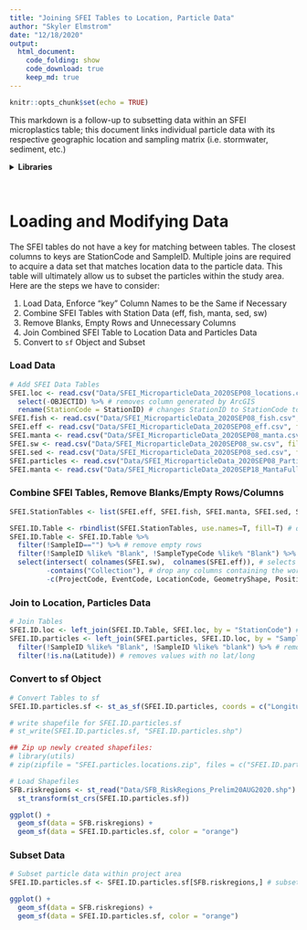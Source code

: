 ```yaml
---
title: "Joining SFEI Tables to Location, Particle Data"
author: "Skyler Elmstrom"
date: "12/18/2020"
output:
  html_document:
    code_folding: show
    code_download: true
    keep_md: true
---
```


```r
knitr::opts_chunk$set(echo = TRUE)
```

This markdown is a follow-up to subsetting data within an SFEI microplastics table; this document links individual particle data with its respective geographic location and sampling matrix (i.e. stormwater, sediment, etc.)

<details>
  <summary><b>Libraries</b></summary>
```r
library(data.table)
library(sf)
library(tidyverse)
library(knitr)
```
</details>
<br>

# Loading and Modifying Data

The SFEI tables do not have a key for matching between tables. The closest columns to keys are StationCode and SampleID. Multiple joins are required to acquire a data set that matches location data to the particle data. This table will ultimately allow us to subset the particles within the study area. Here are the steps we have to consider:

1. Load Data, Enforce "key" Column Names to be the Same if Necessary
2. Combine SFEI Tables with Station Data (eff, fish, manta, sed, sw)
3. Remove Blanks, Empty Rows and Unnecessary Columns
4. Join Combined SFEI Table to Location Data and Particles Data
5. Convert to `sf` Object and Subset

### Load Data
<!-- Loading Data Tables -->
```r
# Add SFEI Data Tables
SFEI.loc <- read.csv("Data/SFEI_MicroparticleData_2020SEP08_locations.csv", fileEncoding="UTF-8-BOM") %>%
  select(-OBJECTID) %>% # removes column generated by ArcGIS
  rename(StationCode = StationID) # changes StationID to StationCode to match SFEI tables
SFEI.fish <- read.csv("Data/SFEI_MicroparticleData_2020SEP08_fish.csv", fileEncoding="UTF-8-BOM")
SFEI.eff <- read.csv("Data/SFEI_MicroparticleData_2020SEP08_eff.csv", fileEncoding="UTF-8-BOM")
SFEI.manta <- read.csv("Data/SFEI_MicroparticleData_2020SEP08_manta.csv", fileEncoding="UTF-8-BOM")
SFEI.sw <- read.csv("Data/SFEI_MicroparticleData_2020SEP08_sw.csv", fileEncoding="UTF-8-BOM")
SFEI.sed <- read.csv("Data/SFEI_MicroparticleData_2020SEP08_sed.csv", fileEncoding="UTF-8-BOM")
SFEI.particles <- read.csv("Data/SFEI_MicroparticleData_2020SEP08_Particles.csv", fileEncoding="UTF-8-BOM")
SFEI.manta <- read.csv("Data/SFEI_MicroparticleData_2020SEP18_MantaFullCoordinates.csv", fileEncoding="UTF-8-BOM")
```

### Combine SFEI Tables, Remove Blanks/Empty Rows/Columns
```r
SFEI.StationTables <- list(SFEI.eff, SFEI.fish, SFEI.manta, SFEI.sed, SFEI.sw)

SFEI.ID.Table <- rbindlist(SFEI.StationTables, use.names=T, fill=T) # quickly combines list of tables and removes duplicate columns
SFEI.ID.Table <- SFEI.ID.Table %>%
  filter(!SampleID=="") %>% # remove empty rows
  filter(!SampleID %like% "Blank", !SampleTypeCode %like% "Blank") %>% # remove all blank rows
  select(intersect( colnames(SFEI.sw),  colnames(SFEI.eff)), # selects only matching columns from two smallest tables
         -contains("Collection"), # drop any columns containing the word collection
         -c(ProjectCode, EventCode, LocationCode, GeometryShape, PositionWaterColumn, SampleTypeCode)) # drops remaining unwanted columns
```

### Join to Location, Particles Data
```r
# Join Tables
SFEI.ID.loc <- left_join(SFEI.ID.Table, SFEI.loc, by = "StationCode") # joins sample matrix tables to sample locations
SFEI.ID.particles <- left_join(SFEI.particles, SFEI.ID.loc, by = "SampleID") %>% #joins sample matrix location table to particles table
  filter(!SampleID %like% "Blank", !SampleID %like% "blank") %>% # removes all blank rows
  filter(!is.na(Latitude)) # removes values with no lat/long
```

### Convert to sf Object
```r
# Convert Tables to sf
SFEI.ID.particles.sf <- st_as_sf(SFEI.ID.particles, coords = c("Longitude", "Latitude"), crs = "WGS84")

# write shapefile for SFEI.ID.particles.sf
# st_write(SFEI.ID.particles.sf, "SFEI.ID.particles.shp")

## Zip up newly created shapefiles:
# library(utils)
# zip(zipfile = "SFEI.particles.locations.zip", files = c("SFEI.ID.particles.dbf", "SFEI.ID.particles.prj", "SFEI.ID.particles.shp", "SFEI.ID.particles.shx")) 

# Load Shapefiles
SFB.riskregions <- st_read("Data/SFB_RiskRegions_Prelim20AUG2020.shp") %>% # transforms shapefile CRS to WGS84 vs NAD83
  st_transform(st_crs(SFEI.ID.particles.sf))

ggplot() +
  geom_sf(data = SFB.riskregions) +
  geom_sf(data = SFEI.ID.particles.sf, color = "orange")
```

### Subset Data
```r
# Subset particle data within project area
SFEI.ID.particles.sf <- SFEI.ID.particles.sf[SFB.riskregions,] # subsets only data within project study area

ggplot() +
  geom_sf(data = SFB.riskregions) +
  geom_sf(data = SFEI.ID.particles.sf, color = "orange")
```



